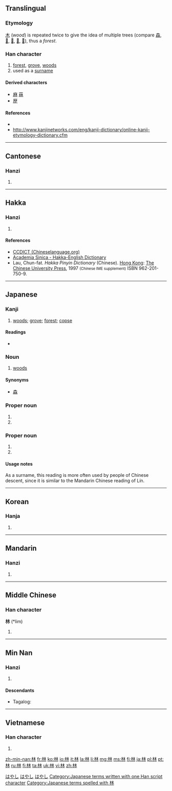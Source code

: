 ==Translingual==
{{stroke order|strokes=8}}
===Etymology===
[[木]] (''wood'') is repeated twice to give the idea of multiple trees (compare [[森]], [[𣓏]], [[𣛧]], [[𣡕]], [[𣡽]]), thus a ''forest''.

===Han character===
{{Han char|rn=75|rad=木|as=04|sn=8|four=4499<sub>0</sub>|canj=木木 (DD)|ids=⿰[[木]]木}}

# [[forest]], [[grove]], [[woods]]
# used as a [[surname]]

====Derived characters====
* [[麻]] [[菻]]
* [[歴]] {{qualifier|in Japanese shinjitai}}

====References====
* {{Han ref|kx=0516.050|dkj=14551|dj=0903.190|hdz=21164.070|uh=6797|ud=26519|bh=AA4C|bd=43596}}
* http://www.kanjinetworks.com/eng/kanji-dictionary/online-kanji-etymology-dictionary.cfm

----

==Cantonese==

===Hanzi===
{{yue-hanzi|jyut=[[lam4]]|y=lam4}}

# {{defn|lang=yue|sort=木04}}

----

==Hakka==

===Hanzi===
{{hak-hanzi|poj=lîm|gd=lim<sup>2</sup>|hpy=lim2}}

# {{defn|lang=hak|sort=木04}}

====References====
*[http://www.chineselanguage.org/dictionaries/?mode=view&module=chardict&query=%E6%9E%97 CCDICT (Chineselanguage.org)]
*[http://minhakka.ling.sinica.edu.tw/bkg/hakyin/search.php?DETAIL=1&LIMIT=id=20982&dbname=su_tian_1&graph=2 Academia Sinica - Hakka-English Dictionary]
*Lau, Chun-fat. ''Hakka Pinyin Dictionary'' (Chinese). [[Hong Kong]]: [[w:Chinese University of Hong Kong|The Chinese University Press]], 1997 <small>(Chinese IME supplement)</small> ISBN 962-201-750-9.

----

==Japanese==

===Kanji===
{{ja-kanji|grade=1|rs=木04}}

# [[woods]]; [[grove]]; [[forest]]; [[copse]]

====Readings====
* {{ja-readings
|goon=[[りん]] (rin)
|kanon=[[りん]] (rin)
|kun=[[はやし]] (hayashi)}}

===Noun===
{{ja-noun|k|hira=はやし|rom=hayashi}}

# [[woods]]

====Synonyms====
* [[森]]

===Proper noun===
{{ja-noun|k|hira=はやし|rom=Hayashi}}

# {{surname|lang=ja}}
# {{given name|female|lang=ja}}

===Proper noun===
{{ja-noun|k|hira=りん|rom=Rin}}

# {{surname|lang=ja}}
# {{given name|female|lang=ja}}

====Usage notes====
As a surname, this reading is more often used by people of Chinese descent, since it is similar to the Mandarin Chinese reading of Lín.

[[Category:Japanese female given names|はやし]]
[[Category:Japanese male given names|はやし]]
[[Category:Japanese surnames|はやし]]
[[Category:Japanese terms written with one Han script character]]
[[Category:Japanese terms spelled with 林]]
----

==Korean==

===Hanja===
{{ko-hanja|hangeul=[[림]], [[임]]|eumhun=수풀|rv=rim, im|mr=rim, im|y=lim, im}}

# {{defn|lang=ko|sort=木04}}

----

==Mandarin==

===Hanzi===
{{cmn-hanzi|pin=[[lín]] ([[lin2]])|wg=lin<sup>2</sup>|y=lin<sup>2</sup>}}

# {{defn|lang=cmn|sort=木04}}

----

==Middle Chinese==

===Han character===
'''林''' (*lim)<!--asterisk indicates that this character appears more than four times in the Tang Dynasty corpus of literature-->

# {{defn|lang=zhx-mid|sort=木04}}

----

==Min Nan==

===Hanzi===
{{nan-hanzi|poj=lîm (lim<sup>5</sup>)}}

# {{defn|lang=nan|sort=木04}}

====Descendants====
* {{qualifier|Hokkien dialect}} Tagalog: {{l|tl|lim}}

----

==Vietnamese==

===Han character===
{{vi-hantu|lâm|rs=木04}}

# {{defn|lang=vi|sort=木04}}

[[zh-min-nan:林]]
[[fr:林]]
[[ko:林]]
[[io:林]]
[[it:林]]
[[la:林]]
[[li:林]]
[[mg:林]]
[[ms:林]]
[[fj:林]]
[[ja:林]]
[[pl:林]]
[[pt:林]]
[[ru:林]]
[[fi:林]]
[[ta:林]]
[[uk:林]]
[[vi:林]]
[[zh:林]]